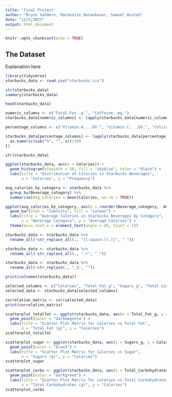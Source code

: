 ```yaml
---
title: 'Final Project'
author: "Brynn VanHorn, Mackenzie Donaubauer, Samuel Husted"
date: "12/5/2023"
output: html_document
---
```

  
```r
knitr::opts_chunk$set(echo = TRUE)
```

## The Dataset

Explanation here

```r
library(tidyverse)
starbucks_data <- read.csv("starbucks.csv")

str(starbucks_data)
summary(starbucks_data)

head(starbucks_data)
```
```r
numeric_columns <- c("Total.Fat..g.", "Caffeine..mg.")
starbucks_data[numeric_columns] <- lapply(starbucks_data[numeric_columns], as.numeric)

percentage_columns <- c("Vitamin.A....DV.", "Vitamin.C....DV.", "Calcium....DV.", "Iron....DV.")

starbucks_data[percentage_columns] <- lapply(starbucks_data[percentage_columns], function(x) {
  as.numeric(sub("%", "", x))/100
})

str(starbucks_data)
```


```r
ggplot(starbucks_data, aes(x = Calories)) +
  geom_histogram(binwidth = 50, fill = "skyblue", color = "black") +
  labs(title = "Distribution of Calories in Starbucks Beverages",
       x = "Calories", y = "Frequency")

avg_calories_by_category <- starbucks_data %>%
  group_by(Beverage_category) %>%
  summarise(Avg_Calories = mean(Calories, na.rm = TRUE))

ggplot(avg_calories_by_category, aes(x = reorder(Beverage_category, -Avg_Calories), y = Avg_Calories)) +
  geom_bar(stat = "identity", fill = "salmon") +
  labs(title = "Average Calories in Starbucks Beverages by Category",
       x = "Beverage Category", y = "Average Calories") +
  theme(axis.text.x = element_text(angle = 45, hjust = 1))

```



```r
starbucks_data <- starbucks_data %>%
  rename_all(~str_replace_all(., "[[:space:](.)]", "_"))

starbucks_data <- starbucks_data %>%
  rename_all(~str_replace_all(., "_+", "_"))

starbucks_data <- starbucks_data %>%
  rename_all(~str_replace(., "_$", ""))

print(colnames(starbucks_data))
```
```r
selected_columns <- c("Calories", "Total_Fat_g", "Sugars_g", "Total_Carbohydrates_g")
selected_data <- starbucks_data[selected_columns]

correlation_matrix <- cor(selected_data)
print(correlation_matrix)

scatterplot_totalfat <- ggplot(starbucks_data, aes(x = Total_Fat_g, y = Calories)) +
  geom_point(color = "darkmagenta") +
  labs(title = "Scatter Plot Matrix for Calories vs Total Fat",
       x = "Total Fat (g)", y = "Calories")
scatterplot_totalfat

scatterplot_sugar <- ggplot(starbucks_data, aes(x = Sugars_g, y = Calories)) +
  geom_point(color = "blue3") +
  labs(title = "Scatter Plot Matrix for Calories vs Sugar",
       x = "Sugars (g)", y = "Calories")
scatterplot_sugar

scatterplot_carbs <- ggplot(starbucks_data, aes(x = Total_Carbohydrates_g, y = Calories)) +
  geom_point(color = "darkgreen") +
  labs(title = "Scatter Plot Matrix for Calories vs Total Carbohydrates (g)",
       x = "Total Carbohydrates (g)", y = "Calories")
scatterplot_carbs
```


```r

```


